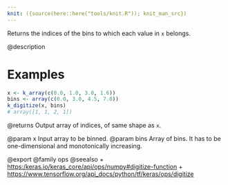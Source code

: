 ```yaml
---
knit: ({source(here::here("tools/knit.R")); knit_man_src})
---
```

Returns the indices of the bins to which each value in `x` belongs.

@description

# Examples
```r
x <- k_array(c(0.0, 1.0, 3.0, 1.6))
bins <- array(c(0.0, 3.0, 4.5, 7.0))
k_digitize(x, bins)
# array([1, 1, 2, 1])
```

@returns
Output array of indices, of same shape as `x`.

@param x Input array to be binned.
@param bins Array of bins. It has to be one-dimensional and monotonically
    increasing.

@export
@family ops
@seealso
+ <https:/keras.io/keras_core/api/ops/numpy#digitize-function>
+ <https://www.tensorflow.org/api_docs/python/tf/keras/ops/digitize>
